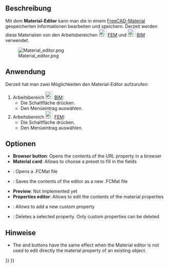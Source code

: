 <languages/>

{{Docnav/de
|[[FEM_MaterialReinforced/de|MaterialBewehrt]]
|[[FEM_ElementGeometry1D/de|Balkenquerschnitt]]
|[[FEM_Workbench/de|FEM]]
|IconL=FEM_MaterialReinforced.svg
|IconR=FEM_ElementGeometry1D.svg
|IconC=Workbench_FEM.svg
}}

{{VeryImportantMessage|THIS VERSION OF THE COMMAND IS OBSOLETE<br>
It was changed in {{VersionPlus|1.0}} and accesses [[Material_Edit|Material Edit]].}}

{{GuiCommandContainer|
{{GuiCommand/de
|Name=FEM MaterialEditor
|Name/de=FEM MaterialEditor
|MenuLocation=Modell → Materialien → Material editor
|Workbenches=[[FEM_Workbench/de|FEM]], [[Arch_Workbench/de|Arch]]
|Version=0.18
|SeeAlso=[[Arch_SetMaterial/de|Arch MaterialZuordnen]], [[FEM_tutorial/de|FEM Anleitung]]
}}
{{GuiCommandFemInfo/de
|Solvers=Alle
}}
}}

<span id="Description"></span>
==Beschreibung==

Mit dem '''Material-Editor''' kann man die in einem [[Material|FreeCAD-Material]] gespeicherten Informationen bearbeiten und speichern. Derzeit werden diese Materialien von den Arbeitsbereichen [[Image:Workbench_FEM.svg|24px]] [[FEM_Workbench/de|FEM]] und [[Image:Workbench_BIM.svg|24px]] [[BIM_Workbench/de|BIM]] verwendet.

[[Image:Material editor.png]]

<span id="Usage"></span>
==Anwendung== 

Derzeit hat man zwei Möglichkeiten den Material-Editor aufzurufen:

# Arbeitsbereich [[Image:Workbench_BIM.svg|24px]] [[BIM_Workbench/de|BIM]]:
#* Die Schaltfläche {{Button|[[Image:BIM_Material.svg|16px]] [[BIM_Material/de|Material]]}} drücken.
#* Den Menüeintrag {{MenuCommand|Verwalten → [[Image:BIM_Material.svg|16px]] Material}} auswählen.
# Arbeitsbereich [[Image:Workbench_FEM.svg|24px]] [[FEM_Workbench/de|FEM]]:
#* Die Schaltfläche {{Button|[[Image:FEM_MaterialEditor.svg|16px]] [[FEM_MaterialEditor/de|Material-Editor]]}} drücken.
#* Den Menüeintrag {{MenuCommand|Modell → Materialien → [[Image:FEM_MaterialEditor.svg|16px]] Material-Editor}} auswählen.

<span id="Options"></span>
==Optionen==

* '''Browser button''': Opens the contents of the URL property in a browser
* '''Material card''':  Allows to choose a preset to fill in the fields
* {{Button|Open}}: Opens a .FCMat file
* {{Button|Save as}}: Saves the contents of the editor as a new .FCMat file
* '''Preview''':  Not implemented yet
* '''Properties editor''': Allows to edit the contents of the material properties
* {{Button|Add property}}: Allows to add a new custom property
* {{Button|Delete property}}: Deletes a selected property. Only custom properties can be deleted

<span id="Notes"></span>
==Hinweise==

* The {{Button|OK}} and {{Button|Cancel}} buttons have the same effect when the Material editor is not used to edit directly the material property of an existing object.


{{Docnav/de
|[[FEM_MaterialReinforced/de|MaterialBewehrt]]
|[[FEM_ElementGeometry1D/de|Balkenquerschnitt]]
|[[FEM_Workbench/de|FEM]]
|IconL=FEM_MaterialReinforced.svg
|IconR=FEM_ElementGeometry1D.svg
|IconC=Workbench_FEM.svg
}}

{{FEM Tools navi{{#translation:}}}}
{{Userdocnavi{{#translation:}}}}